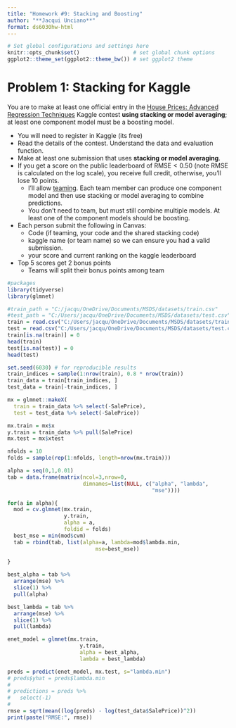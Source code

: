 ```yaml
---
title: "Homework #9: Stacking and Boosting" 
author: "**Jacqui Unciano**"
format: ds6030hw-html
---
```



```r
# Set global configurations and settings here
knitr::opts_chunk$set()                 # set global chunk options
ggplot2::theme_set(ggplot2::theme_bw()) # set ggplot2 theme
```


# Problem 1: Stacking for Kaggle

You are to make at least one official entry in the [House Prices: Advanced Regression Techniques](https://www.kaggle.com/c/house-prices-advanced-regression-techniques/overview) Kaggle contest **using stacking or model averaging**; at least one component model must be a boosting model. 

- You will need to register in Kaggle (its free)
- Read the details of the contest. Understand the data and evaluation function.
- Make at least one submission that uses **stacking or model averaging**. 
- If you get a score on the public leaderboard of $\text{RMSE}<0.50$ (note RMSE is calculated on the log scale), you receive full credit, otherwise, you'll lose 10 points. 
    - I'll allow [teaming](https://www.kaggle.com/c/house-prices-advanced-regression-techniques/team). Each team member can produce one component model and then use stacking or model averaging to combine predictions. 
    - You don't need to team, but must still combine multiple models. At least one of the component models should be boosting. 
- Each person submit the following in Canvas:
    - Code (if teaming, your code and the shared stacking code)
    - kaggle name (or team name) so we can ensure you had a valid submission. 
    - your score and current ranking on the kaggle leaderboard
- Top 5 scores get 2 bonus points
    - Teams will split their bonus points among team 
    
```r
#packages
library(tidyverse)
library(glmnet)
```
    
```r
#train_path = "C:/jacqu/OneDrive/Documents/MSDS/datasets/train.csv"
#test_path = "C:/Users/jacqu/OneDrive/Documents/MSDS/datasets/test.csv"
train = read.csv("C:/Users/jacqu/OneDrive/Documents/MSDS/datasets/train.csv")
test = read.csv("C:/Users/jacqu/OneDrive/Documents/MSDS/datasets/test.csv")
train[is.na(train)] = 0
head(train)
test[is.na(test)] = 0
head(test)
```

```r
set.seed(6030) # for reproducible results
train_indices = sample(1:nrow(train), 0.8 * nrow(train))
train_data = train[train_indices, ]
test_data = train[-train_indices, ]
```

```r
mx = glmnet::makeX(
  train = train_data %>% select(-SalePrice),
  test = test_data %>% select(-SalePrice))

mx.train = mx$x
y.train = train_data %>% pull(SalePrice)
mx.test = mx$xtest

nfolds = 10
folds = sample(rep(1:nfolds, length=nrow(mx.train)))

alpha = seq(0,1,0.01)
tab = data.frame(matrix(ncol=3,nrow=0, 
                        dimnames=list(NULL, c("alpha", "lambda", 
                                              "mse")))) 

for(a in alpha){
  mod = cv.glmnet(mx.train,
                  y.train,
                  alpha = a,
                  foldid = folds)
  best_mse = min(mod$cvm)
  tab = rbind(tab, list(alpha=a, lambda=mod$lambda.min, 
                            mse=best_mse))
  
}

best_alpha = tab %>%
  arrange(mse) %>%
  slice(1) %>%
  pull(alpha)

best_lambda = tab %>%
  arrange(mse) %>%
  slice(1) %>%
  pull(lambda)

enet_model = glmnet(mx.train,
                       y.train,
                       alpha = best_alpha,
                       lambda = best_lambda)

preds = predict(enet_model, mx.test, s="lambda.min")
# preds$yhat = preds$lambda.min
# 
# predictions = preds %>% 
#   select(-1)
# 
rmse = sqrt(mean((log(preds) - log(test_data$SalePrice))^2))
print(paste("RMSE:", rmse))
```

